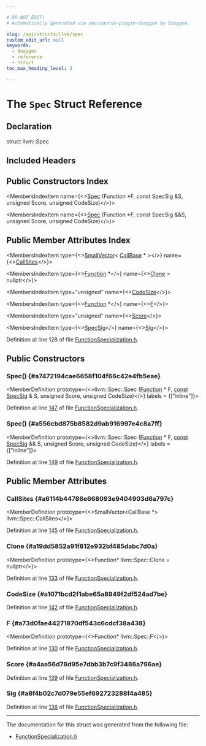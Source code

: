 ```yaml
---

# DO NOT EDIT!
# Automatically generated via docusaurus-plugin-doxygen by Doxygen.

slug: /api/structs/llvm/spec
custom_edit_url: null
keywords:
  - doxygen
  - reference
  - struct
toc_max_heading_level: 3

---
```





# The `Spec` Struct Reference

<DoxygenPage pluginConfig={pluginConfig}>



## Declaration

<CodeBlock>struct llvm::Spec</CodeBlock>

## Included Headers

<IncludesList>
<IncludesListItem
  filePath="llvm/Transforms/IPO/FunctionSpecialization.h"
  permalink="/docs/api/files/include/include/llvm/include/llvm/transforms/include/llvm/transforms/ipo/functionspecialization-h"
  isLocal="true" />
</IncludesList>

## Public Constructors Index

<MembersIndex>

<MembersIndexItem
  name={<><a href="#a7472194cae6658f104f66c42e4fb5eae">Spec</a> (Function &#42;F, const SpecSig &amp;S, unsigned Score, unsigned CodeSize)</>}>
</MembersIndexItem>

<MembersIndexItem
  name={<><a href="#a556cbd875b8582d9ab916997e4c8a7ff">Spec</a> (Function &#42;F, const SpecSig &amp;&amp;S, unsigned Score, unsigned CodeSize)</>}>
</MembersIndexItem>

</MembersIndex>

## Public Member Attributes Index

<MembersIndex>

<MembersIndexItem
  type={<><a href="/docs/api/classes/llvm/smallvector">SmallVector</a>&lt; <a href="/docs/api/classes/llvm/callbase">CallBase</a> &#42; &gt;</>}
  name={<><a href="#a6114b44786e668093e9404903d6a797c">CallSites</a></>}>
</MembersIndexItem>

<MembersIndexItem
  type={<><a href="/docs/api/classes/llvm/function">Function</a> &#42;</>}
  name={<><a href="#a19dd5852a91f812e932bf485dabc7d0a">Clone</a> = nullptr</>}>
</MembersIndexItem>

<MembersIndexItem
  type="unsigned"
  name={<><a href="#a1071bcd2f1abe65a8949f2df524ad7be">CodeSize</a></>}>
</MembersIndexItem>

<MembersIndexItem
  type={<><a href="/docs/api/classes/llvm/function">Function</a> &#42;</>}
  name={<><a href="#a73d0fae44271870df543c6cdcf38a438">F</a></>}>
</MembersIndexItem>

<MembersIndexItem
  type="unsigned"
  name={<><a href="#a4aa56d78d95e7dbb3b7c9f3486a796ae">Score</a></>}>
</MembersIndexItem>

<MembersIndexItem
  type={<><a href="/docs/api/structs/llvm/specsig">SpecSig</a></>}
  name={<><a href="#a8f4b02c7d079e55ef692723288f4a485">Sig</a></>}>
</MembersIndexItem>

</MembersIndex>


Definition at line 128 of file <a href="/docs/api/files/include/include/llvm/include/llvm/transforms/include/llvm/transforms/ipo/functionspecialization-h">FunctionSpecialization.h</a>.

<SectionDefinition>

## Public Constructors

### Spec() {#a7472194cae6658f104f66c42e4fb5eae}

<MemberDefinition
  prototype={<>llvm::Spec::Spec (<a href="/docs/api/classes/llvm/function">Function</a> &#42; F, <a href="/docs/api/files/lib/lib/target/lib/target/aarch64/aarch64promoteconstant-cpp/#a90f8350fecae261c25be85d38b451bff">const</a> <a href="/docs/api/structs/llvm/specsig">SpecSig</a> &amp; S, unsigned Score, unsigned CodeSize)</>}
  labels = {["inline"]}>

Definition at line <a href="/docs/api/files/include/include/llvm/include/llvm/transforms/include/llvm/transforms/ipo/functionspecialization-h/#l00147">147</a> of file <a href="/docs/api/files/include/include/llvm/include/llvm/transforms/include/llvm/transforms/ipo/functionspecialization-h">FunctionSpecialization.h</a>.
</MemberDefinition>

### Spec() {#a556cbd875b8582d9ab916997e4c8a7ff}

<MemberDefinition
  prototype={<>llvm::Spec::Spec (<a href="/docs/api/classes/llvm/function">Function</a> &#42; F, <a href="/docs/api/files/lib/lib/target/lib/target/aarch64/aarch64promoteconstant-cpp/#a90f8350fecae261c25be85d38b451bff">const</a> <a href="/docs/api/structs/llvm/specsig">SpecSig</a> &amp;&amp; S, unsigned Score, unsigned CodeSize)</>}
  labels = {["inline"]}>

Definition at line <a href="/docs/api/files/include/include/llvm/include/llvm/transforms/include/llvm/transforms/ipo/functionspecialization-h/#l00149">149</a> of file <a href="/docs/api/files/include/include/llvm/include/llvm/transforms/include/llvm/transforms/ipo/functionspecialization-h">FunctionSpecialization.h</a>.
</MemberDefinition>

</SectionDefinition>

<SectionDefinition>

## Public Member Attributes

### CallSites {#a6114b44786e668093e9404903d6a797c}

<MemberDefinition
  prototype={<>SmallVector&lt;CallBase &#42;&gt; llvm::Spec::CallSites</>}>

Definition at line <a href="/docs/api/files/include/include/llvm/include/llvm/transforms/include/llvm/transforms/ipo/functionspecialization-h/#l00145">145</a> of file <a href="/docs/api/files/include/include/llvm/include/llvm/transforms/include/llvm/transforms/ipo/functionspecialization-h">FunctionSpecialization.h</a>.
</MemberDefinition>

### Clone {#a19dd5852a91f812e932bf485dabc7d0a}

<MemberDefinition
  prototype={<>Function&#42; llvm::Spec::Clone = nullptr</>}>

Definition at line <a href="/docs/api/files/include/include/llvm/include/llvm/transforms/include/llvm/transforms/ipo/functionspecialization-h/#l00133">133</a> of file <a href="/docs/api/files/include/include/llvm/include/llvm/transforms/include/llvm/transforms/ipo/functionspecialization-h">FunctionSpecialization.h</a>.
</MemberDefinition>

### CodeSize {#a1071bcd2f1abe65a8949f2df524ad7be}

<MemberDefinition
  prototype="unsigned llvm::Spec::CodeSize">

Definition at line <a href="/docs/api/files/include/include/llvm/include/llvm/transforms/include/llvm/transforms/ipo/functionspecialization-h/#l00142">142</a> of file <a href="/docs/api/files/include/include/llvm/include/llvm/transforms/include/llvm/transforms/ipo/functionspecialization-h">FunctionSpecialization.h</a>.
</MemberDefinition>

### F {#a73d0fae44271870df543c6cdcf38a438}

<MemberDefinition
  prototype={<>Function&#42; llvm::Spec::F</>}>

Definition at line <a href="/docs/api/files/include/include/llvm/include/llvm/transforms/include/llvm/transforms/ipo/functionspecialization-h/#l00130">130</a> of file <a href="/docs/api/files/include/include/llvm/include/llvm/transforms/include/llvm/transforms/ipo/functionspecialization-h">FunctionSpecialization.h</a>.
</MemberDefinition>

### Score {#a4aa56d78d95e7dbb3b7c9f3486a796ae}

<MemberDefinition
  prototype="unsigned llvm::Spec::Score">

Definition at line <a href="/docs/api/files/include/include/llvm/include/llvm/transforms/include/llvm/transforms/ipo/functionspecialization-h/#l00139">139</a> of file <a href="/docs/api/files/include/include/llvm/include/llvm/transforms/include/llvm/transforms/ipo/functionspecialization-h">FunctionSpecialization.h</a>.
</MemberDefinition>

### Sig {#a8f4b02c7d079e55ef692723288f4a485}

<MemberDefinition
  prototype="SpecSig llvm::Spec::Sig">

Definition at line <a href="/docs/api/files/include/include/llvm/include/llvm/transforms/include/llvm/transforms/ipo/functionspecialization-h/#l00136">136</a> of file <a href="/docs/api/files/include/include/llvm/include/llvm/transforms/include/llvm/transforms/ipo/functionspecialization-h">FunctionSpecialization.h</a>.
</MemberDefinition>

</SectionDefinition>

<hr/>

The documentation for this struct was generated from the following file:

<ul>
<li><a href="/docs/api/files/include/include/llvm/include/llvm/transforms/include/llvm/transforms/ipo/functionspecialization-h">FunctionSpecialization.h</a></li>
</ul>

</DoxygenPage>
